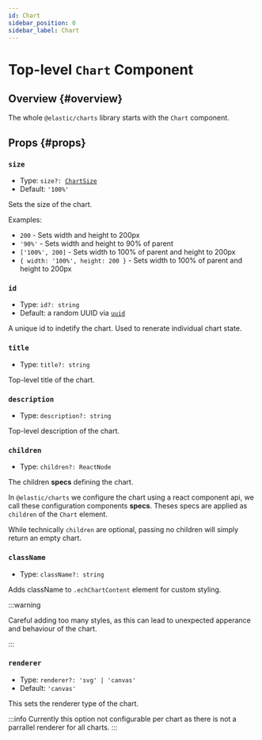 ```yaml
---
id: Chart
sidebar_position: 0
sidebar_label: Chart
---
```


# Top-level `Chart` Component

## Overview {#overview}

The whole `@elastic/charts` library starts with the `Chart` component.

## Props {#props}

### `size`
- Type: <code>size?: [ChartSize](/all-types/type-aliases/ChartSize)</code>
- Default: `'100%'`

Sets the size of the chart.

Examples:
- `200` - Sets width and height to 200px
- `'90%'` - Sets width and height to 90% of parent
- `['100%', 200]` - Sets width to 100% of parent and height to 200px
- `{ width: '100%', height: 200 }` - Sets width to 100% of parent and height to 200px

### `id`
- Type: `id?: string`
- Default: a random UUID via [`uuid`](https://www.npmjs.com/package/uuid)

A unique id to indetify the chart. Used to renerate individual chart state.

### `title`
- Type: `title?: string`

Top-level title of the chart.

### `description`
- Type: `description?: string`

Top-level description of the chart.

### `children`
- Type: `children?: ReactNode`

The children **specs** defining the chart.

In `@elastic/charts` we configure the chart using a react component api, we call these configuration components **specs**. Theses specs are applied as `children` of the `Chart` element.

While technically `children` are optional, passing no children will simply return an empty chart.


### `className`
- Type: `className?: string`

Adds className to `.echChartContent` element for custom styling.

:::warning

Careful adding too many styles, as this can lead to unexpected apperance and behaviour of the chart.

:::

### `renderer`
- Type: `renderer?: 'svg' | 'canvas'`
- Default: `'canvas'`

This sets the renderer type of the chart.

:::info
Currently this option not configurable per chart as there is not a parrallel renderer for all charts.
:::
